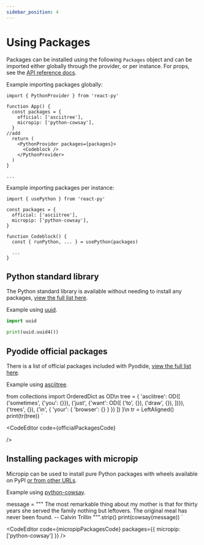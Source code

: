 ```yaml
---
sidebar_position: 4
---
```



# Using Packages

Packages can be installed using the following `Packages` object and can be imported either globally through the provider, or per instance. For props, see the [API reference docs](../introduction/api-reference).

Example importing packages globally:

```tsx
import { PythonProvider } from 'react-py'

function App() {
  const packages = {
    official: ['asciitree'],
    micropip: ['python-cowsay'],
  }
//add
  return (
    <PythonProvider packages={packages}>
      <Codeblock />
    </PythonProvider>
  )
}

...
```

Example importing packages per instance:

```tsx
import { usePython } from 'react-py'

const packages = {
  official: ['asciitree'],
  micropip: ['python-cowsay'],
}

function Codeblock() {
  const { runPython, ... } = usePython(packages)

  ...
}
```

## Python standard library

The Python standard library is available without needing to install any packages, [view the full list here](https://docs.python.org/3/library).

Example using [uuid](https://docs.python.org/3/library/uuid.html).

```python
import uuid

print(uuid.uuid4())
```

## Pyodide official packages

There is a list of official packages included with Pyodide, [view the full list here](https://pyodide.org/en/stable/usage/packages-in-pyodide.html).

Example using [asciitree](https://github.com/mbr/asciitree).

from collections import OrderedDict as OD\n
tree = {
    'asciitree': OD([
        ('sometimes',
            {'you': {}}),
        ('just',
            {'want': OD([
                ('to', {}),
                ('draw', {}),
            ])}),
        ('trees', {}),
        ('in', {
            'your': {
                'browser': {}
            }
        })
    ])
}\n
tr = LeftAligned()
print(tr(tree))
`

<CodeEditor
  code={officialPackagesCode}
  
/>

## Installing packages with micropip

Micropip can be used to install pure Python packages with wheels available on PyPI [or from other URLs](https://pyodide.org/en/stable/usage/loading-packages.html#installing-wheels-from-arbitrary-urls).

Example using [python-cowsay](https://github.com/James-Ansley/cowsay).

message = """
The most remarkable thing about my mother is that for thirty years she served
the family nothing but leftovers.  The original meal has never been found.
		-- Calvin Trillin
""".strip()
print(cowsay(message))
`

<CodeEditor
  code={micropipPackagesCode}
  packages={{ micropip: ['python-cowsay'] }}
/>
